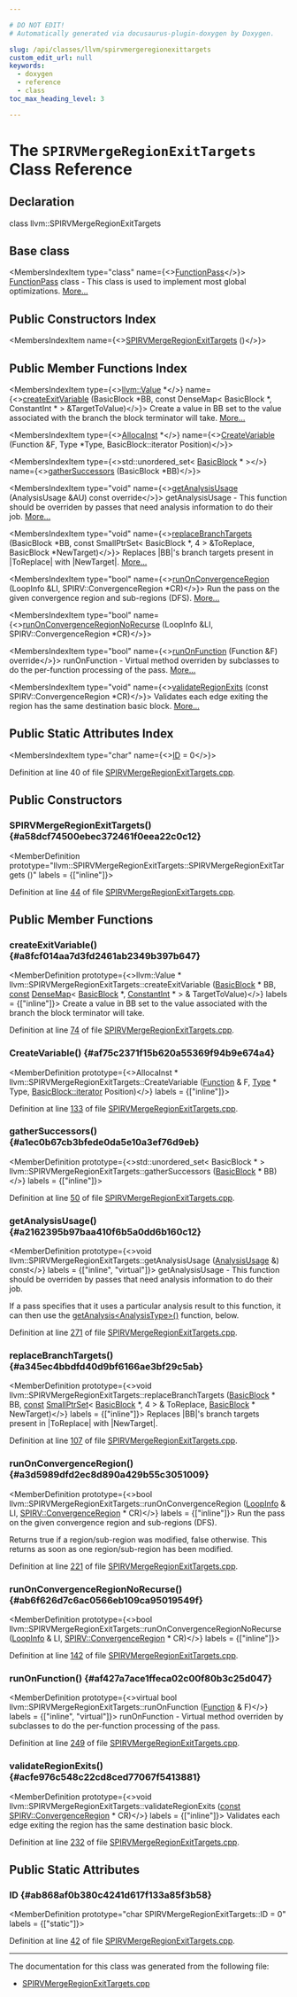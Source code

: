```yaml
---

# DO NOT EDIT!
# Automatically generated via docusaurus-plugin-doxygen by Doxygen.

slug: /api/classes/llvm/spirvmergeregionexittargets
custom_edit_url: null
keywords:
  - doxygen
  - reference
  - class
toc_max_heading_level: 3

---
```





# The `SPIRVMergeRegionExitTargets` Class Reference

<DoxygenPage pluginConfig={pluginConfig}>



## Declaration

<CodeBlock>class llvm::SPIRVMergeRegionExitTargets</CodeBlock>

## Base class

<MembersIndex>

<MembersIndexItem
  type="class"
  name={<><a href="/docs/api/classes/llvm/functionpass">FunctionPass</a></>}>
<a href="/docs/api/classes/llvm/functionpass">FunctionPass</a> class - This class is used to implement most global optimizations. <a href="/docs/api/classes/llvm/functionpass/#details">More...</a>
</MembersIndexItem>

</MembersIndex>

## Public Constructors Index

<MembersIndex>

<MembersIndexItem
  name={<><a href="#a58dcf74500ebec372461f0eea22c0c12">SPIRVMergeRegionExitTargets</a> ()</>}>
</MembersIndexItem>

</MembersIndex>

## Public Member Functions Index

<MembersIndex>

<MembersIndexItem
  type={<><a href="/docs/api/classes/llvm/value">llvm::Value</a> &#42;</>}
  name={<><a href="#a8fcf014aa7d3fd2461ab2349b397b647">createExitVariable</a> (BasicBlock &#42;BB, const DenseMap&lt; BasicBlock &#42;, ConstantInt &#42; &gt; &amp;TargetToValue)</>}>
Create a value in BB set to the value associated with the branch the block terminator will take. <a href="#a8fcf014aa7d3fd2461ab2349b397b647">More...</a>
</MembersIndexItem>

<MembersIndexItem
  type={<><a href="/docs/api/classes/llvm/allocainst">AllocaInst</a> &#42;</>}
  name={<><a href="#af75c2371f15b620a55369f94b9e674a4">CreateVariable</a> (Function &amp;F, Type &#42;Type, BasicBlock::iterator Position)</>}>
</MembersIndexItem>

<MembersIndexItem
  type={<>std::unordered&#95;set&lt; <a href="/docs/api/classes/llvm/basicblock">BasicBlock</a> &#42; &gt;</>}
  name={<><a href="#a1ec0b67cb3bfede0da5e10a3ef76d9eb">gatherSuccessors</a> (BasicBlock &#42;BB)</>}>
</MembersIndexItem>

<MembersIndexItem
  type="void"
  name={<><a href="#a2162395b97baa410f6b5a0dd6b160c12">getAnalysisUsage</a> (AnalysisUsage &amp;AU) const override</>}>
getAnalysisUsage - This function should be overriden by passes that need analysis information to do their job. <a href="#a2162395b97baa410f6b5a0dd6b160c12">More...</a>
</MembersIndexItem>

<MembersIndexItem
  type="void"
  name={<><a href="#a345ec4bbdfd40d9bf6166ae3bf29c5ab">replaceBranchTargets</a> (BasicBlock &#42;BB, const SmallPtrSet&lt; BasicBlock &#42;, 4 &gt; &amp;ToReplace, BasicBlock &#42;NewTarget)</>}>
Replaces |BB|&#39;s branch targets present in |ToReplace| with |NewTarget|. <a href="#a345ec4bbdfd40d9bf6166ae3bf29c5ab">More...</a>
</MembersIndexItem>

<MembersIndexItem
  type="bool"
  name={<><a href="#a3d5989dfd2ec8d890a429b55c3051009">runOnConvergenceRegion</a> (LoopInfo &amp;LI, SPIRV::ConvergenceRegion &#42;CR)</>}>
Run the pass on the given convergence region and sub-regions (DFS). <a href="#a3d5989dfd2ec8d890a429b55c3051009">More...</a>
</MembersIndexItem>

<MembersIndexItem
  type="bool"
  name={<><a href="#ab6f626d7c6ac0566eb109ca95019549f">runOnConvergenceRegionNoRecurse</a> (LoopInfo &amp;LI, SPIRV::ConvergenceRegion &#42;CR)</>}>
</MembersIndexItem>

<MembersIndexItem
  type="bool"
  name={<><a href="#af427a7ace1ffeca02c00f80b3c25d047">runOnFunction</a> (Function &amp;F) override</>}>
runOnFunction - Virtual method overriden by subclasses to do the per-function processing of the pass. <a href="#af427a7ace1ffeca02c00f80b3c25d047">More...</a>
</MembersIndexItem>

<MembersIndexItem
  type="void"
  name={<><a href="#acfe976c548c22cd8ced77067f5413881">validateRegionExits</a> (const SPIRV::ConvergenceRegion &#42;CR)</>}>
Validates each edge exiting the region has the same destination basic block. <a href="#acfe976c548c22cd8ced77067f5413881">More...</a>
</MembersIndexItem>

</MembersIndex>

## Public Static Attributes Index

<MembersIndex>

<MembersIndexItem
  type="char"
  name={<><a href="#ab868af0b380c4241d617f133a85f3b58">ID</a> = 0</>}>
</MembersIndexItem>

</MembersIndex>


Definition at line 40 of file <a href="/docs/api/files/lib/lib/target/lib/target/spirv/spirvmergeregionexittargets-cpp">SPIRVMergeRegionExitTargets.cpp</a>.

<SectionDefinition>

## Public Constructors

### SPIRVMergeRegionExitTargets() {#a58dcf74500ebec372461f0eea22c0c12}

<MemberDefinition
  prototype="llvm::SPIRVMergeRegionExitTargets::SPIRVMergeRegionExitTargets ()"
  labels = {["inline"]}>

Definition at line <a href="/docs/api/files/lib/lib/target/lib/target/spirv/spirvmergeregionexittargets-cpp/#l00044">44</a> of file <a href="/docs/api/files/lib/lib/target/lib/target/spirv/spirvmergeregionexittargets-cpp">SPIRVMergeRegionExitTargets.cpp</a>.
</MemberDefinition>

</SectionDefinition>

<SectionDefinition>

## Public Member Functions

### createExitVariable() {#a8fcf014aa7d3fd2461ab2349b397b647}

<MemberDefinition
  prototype={<>llvm::Value &#42; llvm::SPIRVMergeRegionExitTargets::createExitVariable (<a href="/docs/api/classes/llvm/basicblock">BasicBlock</a> &#42; BB, <a href="/docs/api/files/lib/lib/target/lib/target/aarch64/aarch64promoteconstant-cpp/#a90f8350fecae261c25be85d38b451bff">const</a> <a href="/docs/api/classes/llvm/densemap">DenseMap</a>&lt; <a href="/docs/api/classes/llvm/basicblock">BasicBlock</a> &#42;, <a href="/docs/api/classes/llvm/constantint">ConstantInt</a> &#42; &gt; &amp; TargetToValue)</>}
  labels = {["inline"]}>
Create a value in BB set to the value associated with the branch the block terminator will take.

Definition at line <a href="/docs/api/files/lib/lib/target/lib/target/spirv/spirvmergeregionexittargets-cpp/#l00074">74</a> of file <a href="/docs/api/files/lib/lib/target/lib/target/spirv/spirvmergeregionexittargets-cpp">SPIRVMergeRegionExitTargets.cpp</a>.
</MemberDefinition>

### CreateVariable() {#af75c2371f15b620a55369f94b9e674a4}

<MemberDefinition
  prototype={<>AllocaInst &#42; llvm::SPIRVMergeRegionExitTargets::CreateVariable (<a href="/docs/api/classes/llvm/function">Function</a> &amp; F, <a href="/docs/api/classes/llvm/type">Type</a> &#42; Type, <a href="/docs/api/classes/llvm/basicblock/#a98c0a84a5dfa8bce341c829709f171e5">BasicBlock::iterator</a> Position)</>}
  labels = {["inline"]}>

Definition at line <a href="/docs/api/files/lib/lib/target/lib/target/spirv/spirvmergeregionexittargets-cpp/#l00133">133</a> of file <a href="/docs/api/files/lib/lib/target/lib/target/spirv/spirvmergeregionexittargets-cpp">SPIRVMergeRegionExitTargets.cpp</a>.
</MemberDefinition>

### gatherSuccessors() {#a1ec0b67cb3bfede0da5e10a3ef76d9eb}

<MemberDefinition
  prototype={<>std::unordered&#95;set&lt; BasicBlock &#42; &gt; llvm::SPIRVMergeRegionExitTargets::gatherSuccessors (<a href="/docs/api/classes/llvm/basicblock">BasicBlock</a> &#42; BB)</>}
  labels = {["inline"]}>

Definition at line <a href="/docs/api/files/lib/lib/target/lib/target/spirv/spirvmergeregionexittargets-cpp/#l00050">50</a> of file <a href="/docs/api/files/lib/lib/target/lib/target/spirv/spirvmergeregionexittargets-cpp">SPIRVMergeRegionExitTargets.cpp</a>.
</MemberDefinition>

### getAnalysisUsage() {#a2162395b97baa410f6b5a0dd6b160c12}

<MemberDefinition
  prototype={<>void llvm::SPIRVMergeRegionExitTargets::getAnalysisUsage (<a href="/docs/api/classes/llvm/analysisusage">AnalysisUsage</a> &amp;) const</>}
  labels = {["inline", "virtual"]}>
getAnalysisUsage - This function should be overriden by passes that need analysis information to do their job.

If a pass specifies that it uses a particular analysis result to this function, it can then use the <a href="/docs/api/classes/llvm/pass/#a4863e5e463fb79955269fbf7fbf52b80">getAnalysis&lt;AnalysisType&gt;()</a> function, below.

Definition at line <a href="/docs/api/files/lib/lib/target/lib/target/spirv/spirvmergeregionexittargets-cpp/#l00271">271</a> of file <a href="/docs/api/files/lib/lib/target/lib/target/spirv/spirvmergeregionexittargets-cpp">SPIRVMergeRegionExitTargets.cpp</a>.
</MemberDefinition>

### replaceBranchTargets() {#a345ec4bbdfd40d9bf6166ae3bf29c5ab}

<MemberDefinition
  prototype={<>void llvm::SPIRVMergeRegionExitTargets::replaceBranchTargets (<a href="/docs/api/classes/llvm/basicblock">BasicBlock</a> &#42; BB, <a href="/docs/api/files/lib/lib/target/lib/target/aarch64/aarch64promoteconstant-cpp/#a90f8350fecae261c25be85d38b451bff">const</a> <a href="/docs/api/classes/llvm/smallptrset">SmallPtrSet</a>&lt; <a href="/docs/api/classes/llvm/basicblock">BasicBlock</a> &#42;, 4 &gt; &amp; ToReplace, <a href="/docs/api/classes/llvm/basicblock">BasicBlock</a> &#42; NewTarget)</>}
  labels = {["inline"]}>
Replaces |BB|&#39;s branch targets present in |ToReplace| with |NewTarget|.

Definition at line <a href="/docs/api/files/lib/lib/target/lib/target/spirv/spirvmergeregionexittargets-cpp/#l00107">107</a> of file <a href="/docs/api/files/lib/lib/target/lib/target/spirv/spirvmergeregionexittargets-cpp">SPIRVMergeRegionExitTargets.cpp</a>.
</MemberDefinition>

### runOnConvergenceRegion() {#a3d5989dfd2ec8d890a429b55c3051009}

<MemberDefinition
  prototype={<>bool llvm::SPIRVMergeRegionExitTargets::runOnConvergenceRegion (<a href="/docs/api/classes/llvm/loopinfo">LoopInfo</a> &amp; LI, <a href="/docs/api/classes/llvm/spirv/convergenceregion">SPIRV::ConvergenceRegion</a> &#42; CR)</>}
  labels = {["inline"]}>
Run the pass on the given convergence region and sub-regions (DFS).

Returns true if a region/sub-region was modified, false otherwise. This returns as soon as one region/sub-region has been modified.

Definition at line <a href="/docs/api/files/lib/lib/target/lib/target/spirv/spirvmergeregionexittargets-cpp/#l00221">221</a> of file <a href="/docs/api/files/lib/lib/target/lib/target/spirv/spirvmergeregionexittargets-cpp">SPIRVMergeRegionExitTargets.cpp</a>.
</MemberDefinition>

### runOnConvergenceRegionNoRecurse() {#ab6f626d7c6ac0566eb109ca95019549f}

<MemberDefinition
  prototype={<>bool llvm::SPIRVMergeRegionExitTargets::runOnConvergenceRegionNoRecurse (<a href="/docs/api/classes/llvm/loopinfo">LoopInfo</a> &amp; LI, <a href="/docs/api/classes/llvm/spirv/convergenceregion">SPIRV::ConvergenceRegion</a> &#42; CR)</>}
  labels = {["inline"]}>

Definition at line <a href="/docs/api/files/lib/lib/target/lib/target/spirv/spirvmergeregionexittargets-cpp/#l00142">142</a> of file <a href="/docs/api/files/lib/lib/target/lib/target/spirv/spirvmergeregionexittargets-cpp">SPIRVMergeRegionExitTargets.cpp</a>.
</MemberDefinition>

### runOnFunction() {#af427a7ace1ffeca02c00f80b3c25d047}

<MemberDefinition
  prototype={<>virtual bool llvm::SPIRVMergeRegionExitTargets::runOnFunction (<a href="/docs/api/classes/llvm/function">Function</a> &amp; F)</>}
  labels = {["inline", "virtual"]}>
runOnFunction - Virtual method overriden by subclasses to do the per-function processing of the pass.

Definition at line <a href="/docs/api/files/lib/lib/target/lib/target/spirv/spirvmergeregionexittargets-cpp/#l00249">249</a> of file <a href="/docs/api/files/lib/lib/target/lib/target/spirv/spirvmergeregionexittargets-cpp">SPIRVMergeRegionExitTargets.cpp</a>.
</MemberDefinition>

### validateRegionExits() {#acfe976c548c22cd8ced77067f5413881}

<MemberDefinition
  prototype={<>void llvm::SPIRVMergeRegionExitTargets::validateRegionExits (<a href="/docs/api/files/lib/lib/target/lib/target/aarch64/aarch64promoteconstant-cpp/#a90f8350fecae261c25be85d38b451bff">const</a> <a href="/docs/api/classes/llvm/spirv/convergenceregion">SPIRV::ConvergenceRegion</a> &#42; CR)</>}
  labels = {["inline"]}>
Validates each edge exiting the region has the same destination basic block.

Definition at line <a href="/docs/api/files/lib/lib/target/lib/target/spirv/spirvmergeregionexittargets-cpp/#l00232">232</a> of file <a href="/docs/api/files/lib/lib/target/lib/target/spirv/spirvmergeregionexittargets-cpp">SPIRVMergeRegionExitTargets.cpp</a>.
</MemberDefinition>

</SectionDefinition>

<SectionDefinition>

## Public Static Attributes

### ID {#ab868af0b380c4241d617f133a85f3b58}

<MemberDefinition
  prototype="char SPIRVMergeRegionExitTargets::ID = 0"
  labels = {["static"]}>

Definition at line <a href="/docs/api/files/lib/lib/target/lib/target/spirv/spirvmergeregionexittargets-cpp/#l00042">42</a> of file <a href="/docs/api/files/lib/lib/target/lib/target/spirv/spirvmergeregionexittargets-cpp">SPIRVMergeRegionExitTargets.cpp</a>.
</MemberDefinition>

</SectionDefinition>

<hr/>

The documentation for this class was generated from the following file:

<ul>
<li><a href="/docs/api/files/lib/lib/target/lib/target/spirv/spirvmergeregionexittargets-cpp">SPIRVMergeRegionExitTargets.cpp</a></li>
</ul>

</DoxygenPage>
